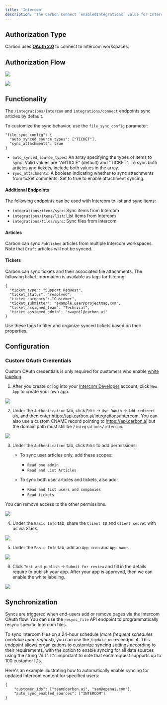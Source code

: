 ```yaml
---
title: 'Intercom'
description: 'The Carbon Connect `enabledIntegrations` value for Intercom is `INTERCOM`.'
---
```


## Authorization Type

Carbon uses **[OAuth 2.0](https://developers.intercom.com/building-apps/docs/setting-up-oauth)** to connect to Intercom workspaces.

## Authorization Flow

![](https://files.readme.io/d72b15d-image.png)

![](https://files.readme.io/c2825e3-image.png)

## Functionality
The `/integrations/Intercom` and `integrations/connect` endpoints sync articles by default. 

To customize the sync behavior, use the `file_sync_config` parameter:

```
"file_sync_config": {
  "auto_synced_source_types": ["TICKET"],
  "sync_attachments": true
}
```

- `auto_synced_source_types`: An array specifying the types of items to sync. Valid values are "ARTICLE" (default) and "TICKET". To sync both articles and tickets, include both values in the array.
- `sync_attachments`: A boolean indicating whether to sync attachments from ticket comments. Set to true to enable attachment syncing.

#### Additional Endpoints
The following endpoints can be used with Intercom to list and sync items:
- `integrations/items/sync`: Sync items from Intercom
- `integrations/items/list`: List items from Intercom
- `integrations/files/sync`: Sync files from Intercom
#### Articles
Carbon can sync `Published` articles from multiple Intercom workspaces. Note that `Draft` articles will not be synced.
#### Tickets
Carbon can sync tickets and their associated file attachments. The following ticket information is available as tags for filtering:

```
{
  "ticket_type": "Support Request",
  "ticket_status": "resolved",
  "ticket_category": "Customer",
  "ticket_submitter": "example.user@projectmap.com",
  "ticket_assigned_team": "Technical",
  "ticket_assigned_admin": "swapnil@carbon.ai"
}
````

Use these tags to filter and organize synced tickets based on their properties.


## Configuration

### Custom OAuth Credentials

<Warning>Custom OAuth credentials is only required for customers who enable [white labeling](/learn/customize/whitelabel).</Warning>

1. After you create or log into your [Intercom Developer](https://developers.intercom.com/) account, click `New App` to create your own app.

![](https://i.ibb.co/Y3Nmh4r/Screen-Shot-2023-09-11-at-5-06-46-PM.png)

2. Under the `Authentication` tab, click `Edit` -> `Use OAuth` -> `Add redirect URL` and then enter https://api.carbon.ai/integrations/intercom. You can also use a custom CNAME record pointing to https://api.carbon.ai but the domain path must still be `/integrations/intercom`.

![](https://i.ibb.co/pfzG9VJ/Screen-Shot-2023-09-11-at-5-17-47-PM.png)

3. Under the `Authentication` tab, click `Edit` to add permissions:

   - To sync user articles only, add these scopes: 
     - `Read one admin`
     - `Read and List Articles`

   - To sync both user articles and tickets, also add:
     - `Read and list users and companies` 
     - `Read tickets`

You can remove access to the other permissions.

![](https://imagedelivery.net/_sHUUMiZokZ59YDFOZEZTw/aeb2a1b7-1eb8-4c9f-9a70-49282f9ecb00/public)

4. Under the `Basic Info` tab, share the `Client ID` and `Client secret` with us via Slack.

![](https://i.ibb.co/wCnVcQq/Screen-Shot-2023-09-11-at-5-25-39-PM.png)

5. Under the `Basic Info` tab, add an `App icon` and `App name`.

![](https://i.ibb.co/HqS9bhk/Screen-Shot-2023-09-11-at-5-47-31-PM.png)

6. Click `Test and publish` -> `Submit for review` and fill in the details require to publish your app. After your app is approved, then we can enable the white labeling.

![](https://i.ibb.co/Cm0xWBF/Screen-Shot-2023-09-11-at-5-51-09-PM.png)


## Synchronization

Syncs are triggered when end-users add or remove pages via the Intercom OAuth flow. You can use the `resync_file` API endpoint to programmatically resync specific Intercom files.

To sync Intercom files on a 24-hour schedule (_more frequent schedules available upon request_), you can use the `/update_users` endpoint. This endpoint allows organizations to customize syncing settings according to their requirements, with the option to enable syncing for all data sources using the string 'ALL'. It's important to note that each request supports up to 100 customer IDs.

Here's an example illustrating how to automatically enable syncing for updated Intercom content for specified users:

```
{
    "customer_ids": ["team@carbon.ai", "sam@openai.com"],
    "auto_sync_enabled_sources": ["INTERCOM"]
} 